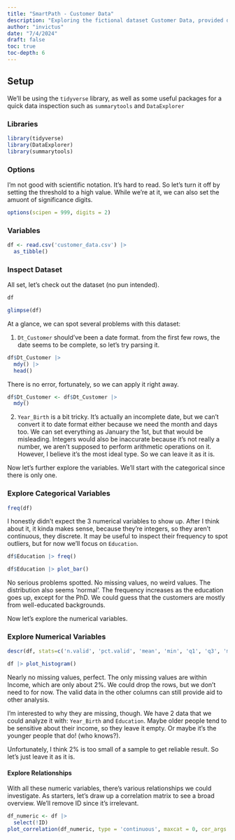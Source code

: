 ```yaml
---
title: "SmartPath - Customer Data"
description: "Exploring the fictional dataset Customer Data, provided during SmartPath Data Analyst Bootcamp"
author: "invictus"
date: "7/4/2024"
draft: false
toc: true
toc-depth: 6
---
```


## Setup

We'll be using the `tidyverse` library, as well as some useful packages for a quick data inspection such as `summarytools` and `DataExplorer`

### Libraries

```r
library(tidyverse)
library(DataExplorer)
library(summarytools)
```

### Options

I'm not good with scientific notation. It's hard to read. So let's turn it off by setting the threshold to a high value. While we're at it, we can also set the amuont of significance digits. 

```r
options(scipen = 999, digits = 2)
```

### Variables

```r
df <- read.csv('customer_data.csv') |> 
  as_tibble()
```

### Inspect Dataset

All set, let's check out the dataset (no pun intended). 

```r
df
```

```r
glimpse(df)
```

At a glance, we can spot several problems with this dataset:

1.  `Dt_Customer` should've been a date format. from the first few rows, the date seems to be complete, so let's try parsing it.

```r
df$Dt_Customer |> 
  mdy() |> 
  head()
```
There is no error, fortunately, so we can apply it right away.

```r
df$Dt_Customer <- df$Dt_Customer |> 
  mdy()
```


2.  `Year_Birth` is a bit tricky. It's actually an incomplete date, but we can't convert it to date format either because we need the month and days too. We can set everything as January the 1st, but that would be misleading. Integers would also be inaccurate because it's not really a number, we aren't supposed to perform arithmetic operations on it. However, I believe it's the most ideal type. So we can leave it as it is. 

Now let's further explore the variables. We'll start with the categorical since there is only one.

### Explore Categorical Variables

```r
freq(df)
```
I honestly didn't expect the 3 numerical variables to show up. After I think about it, it kinda makes sense, because they're integers, so they aren't continuous, they discrete. It may be useful to inspect their frequency to spot outliers, but for now we'll focus on `Education`.

```r
df$Education |> freq()
```

```r
df$Education |> plot_bar()
```
No serious problems spotted. No missing values, no weird values. The distribution also seems 'normal'. The frequency increases as the education goes up, except for the PhD. We could guess that the customers are mostly from well-educated backgrounds. 

Now let's explore the numerical variables.

### Explore Numerical Variables

```r
descr(df, stats=c('n.valid', 'pct.valid', 'mean', 'min', 'q1', 'q3', 'max'))
```
```r
df |> plot_histogram()
```

Nearly no missing values, perfect. The only missing values are within Income, which are only about 2%. We could drop the rows, but we don't need to for now. The valid data in the other columns can still provide aid to other analysis.

I'm interested to why they are missing, though. We have 2 data that we could analyze it with: `Year_Birth` and `Education`. Maybe older people tend to be sensitive about their income, so they leave it empty. Or maybe it's the younger people that do! (who knows?). 

Unfortunately, I think 2% is too small of a sample to get reliable result. So let's just leave it as it is.

#### Explore Relationships

With all these numeric variables, there's various relationships we could investigate. As starters, let's draw up a correlation matrix to see a broad overview. We'll remove ID since it's irrelevant. 

```r
df_numeric <- df |> 
  select(!ID)
plot_correlation(df_numeric, type = 'continuous', maxcat = 0, cor_args =  list("use" = "pairwise.complete.obs"))
```
